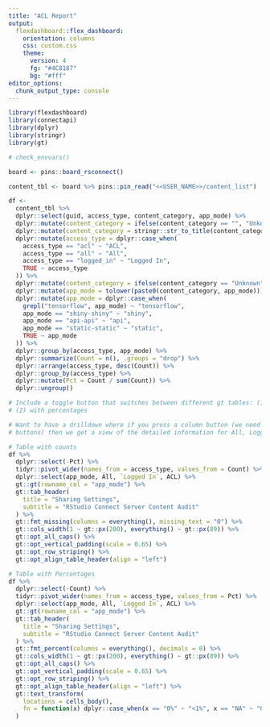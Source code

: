 ```yaml
---
title: "ACL Report"
output:
  flexdashboard::flex_dashboard:
    orientation: columns
    css: custom.css
    theme:
      version: 4
      fg: "#4C8187"
      bg: "#fff"
editor_options: 
  chunk_output_type: console
---
```


```r
library(flexdashboard)
library(connectapi)
library(dplyr)
library(stringr)
library(gt)
```

```r
# check_envvars()
```


```r

board <- pins::board_rsconnect()

content_tbl <- board %>% pins::pin_read("<<USER_NAME>>/content_list")
```

```r

df <-
  content_tbl %>%
  dplyr::select(guid, access_type, content_category, app_mode) %>%
  dplyr::mutate(content_category = ifelse(content_category == "", "Unknown", content_category)) %>%
  dplyr::mutate(content_category = stringr::str_to_title(content_category)) %>%
  dplyr::mutate(access_type = dplyr::case_when(
    access_type == "acl" ~ "ACL",
    access_type == "all" ~ "All",
    access_type == "logged_in" ~ "Logged In",
    TRUE ~ access_type
  )) %>%
  dplyr::mutate(content_category = ifelse(content_category == "Unknown", "", paste0(content_category, "-"))) %>%
  dplyr::mutate(app_mode = tolower(paste0(content_category, app_mode))) %>%
  dplyr::mutate(app_mode = dplyr::case_when(
    grepl("tensorflow", app_mode) ~ "tensorflow",
    app_mode == "shiny-shiny" ~ "shiny",
    app_mode == "api-api" ~ "api",
    app_mode == "static-static" ~ "static",
    TRUE ~ app_mode
  )) %>%
  dplyr::group_by(access_type, app_mode) %>%
  dplyr::summarize(Count = n(), .groups = "drop") %>%
  dplyr::arrange(access_type, desc(Count)) %>%
  dplyr::group_by(access_type) %>%
  dplyr::mutate(Pct = Count / sum(Count)) %>%
  dplyr::ungroup()

```



```r

# Include a toggle button that switches between different gt tables: (1) with counts, and
# (2) with percentages

# Want to have a drilldown where if you press a column button (we need to make the columns as
# buttons) then we get a view of the detailed information for All, Logged In, and ACL

# Table with counts
df %>% 
  dplyr::select(-Pct) %>%
  tidyr::pivot_wider(names_from = access_type, values_from = Count) %>%
  dplyr::select(app_mode, All, `Logged In`, ACL) %>%
  gt::gt(rowname_col = "app_mode") %>%
  gt::tab_header(
    title = "Sharing Settings",
    subtitle = "RStudio Connect Server Content Audit"
  ) %>%
  gt::fmt_missing(columns = everything(), missing_text = "0") %>%
  gt::cols_width(1 ~ gt::px(200), everything() ~ gt::px(89)) %>%
  gt::opt_all_caps() %>%
  gt::opt_vertical_padding(scale = 0.65) %>%
  gt::opt_row_striping() %>%
  gt::opt_align_table_header(align = "left")

# Table with Percentages
df %>% 
  dplyr::select(-Count) %>%
  tidyr::pivot_wider(names_from = access_type, values_from = Pct) %>%
  dplyr::select(app_mode, All, `Logged In`, ACL) %>%
  gt::gt(rowname_col = "app_mode") %>%
  gt::tab_header(
    title = "Sharing Settings",
    subtitle = "RStudio Connect Server Content Audit"
  ) %>%
  gt::fmt_percent(columns = everything(), decimals = 0) %>%
  gt::cols_width(1 ~ gt::px(200), everything() ~ gt::px(89)) %>%
  gt::opt_all_caps() %>%
  gt::opt_vertical_padding(scale = 0.65) %>%
  gt::opt_row_striping() %>%
  gt::opt_align_table_header(align = "left") %>%
  gt::text_transform(
    locations = cells_body(),
    fn = function(x) dplyr::case_when(x == "0%" ~ "<1%", x == "NA" ~ "0%", TRUE ~ x)
  )
```
